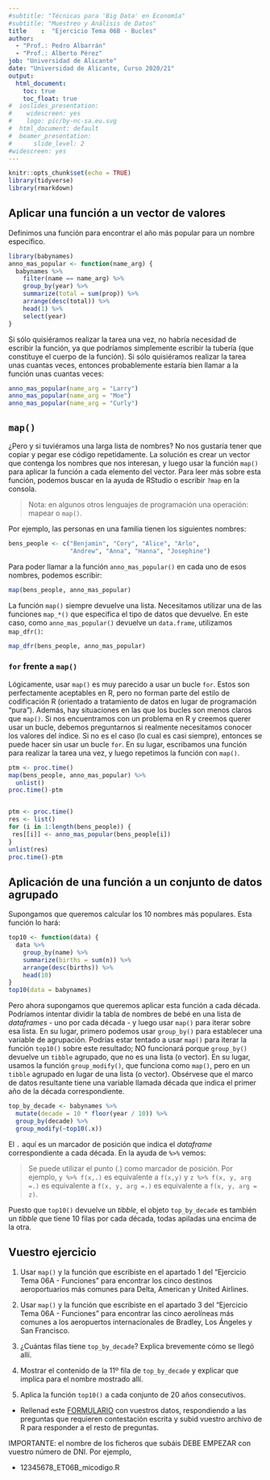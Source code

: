 ```yaml
---
#subtitle: "Técnicas para 'Big Data' en Economía"
#subtitle: "Muestreo y Análisis de Datos"
title    :  "Ejercicio Tema 06B - Bucles"
author: 
  - "Prof.: Pedro Albarrán"
  - "Prof.: Alberto Pérez"
job: "Universidad de Alicante" 
date: "Universidad de Alicante, Curso 2020/21"  
output:
  html_document:
    toc: true
    toc_float: true
#  ioslides_presentation: 
#    widescreen: yes
#    logo: pic/by-nc-sa.eu.svg
#  html_document: default
#  beamer_presentation: 
#      slide_level: 2
#widescreen: yes
---
```


```r
knitr::opts_chunk$set(echo = TRUE)
library(tidyverse)
library(rmarkdown)
```
## Aplicar una función a un vector de valores

Definimos una función para encontrar el año más popular para un nombre específico.
```r
library(babynames)
anno_mas_popular <- function(name_arg) {
  babynames %>%
    filter(name == name_arg) %>%
    group_by(year) %>%
    summarize(total = sum(prop)) %>%
    arrange(desc(total)) %>%
    head(1) %>%
    select(year)
}
```

Si sólo quisiéramos realizar la tarea una vez, no habría necesidad de escribir la función, ya que podríamos simplemente escribir la tubería (que constituye el cuerpo de la función). Si sólo quisiéramos realizar la tarea unas cuantas veces, entonces probablemente estaría bien llamar a la función unas cuantas veces:

```r
anno_mas_popular(name_arg = "Larry")
anno_mas_popular(name_arg = "Moe")
anno_mas_popular(name_arg = "Curly")
```

## `map()`

¿Pero y si tuviéramos una larga lista de nombres? No nos gustaría tener que copiar y pegar ese código repetidamente. La solución es crear un vector que contenga los nombres que nos interesan, y luego usar la función `map()` para aplicar la función a cada elemento del vector. Para leer más sobre esta función, podemos buscar en la ayuda de RStudio o escribir `?map` en la consola.

> Nota: en algunos otros lenguajes de programación una operación: mapear o `map()`.

Por ejemplo, las personas en una familia tienen los siguientes nombres:
```r
bens_people <- c("Benjamin", "Cory", "Alice", "Arlo", 
                 "Andrew", "Anna", "Hanna", "Josephine")
```

Para poder llamar a la función `anno_mas_popular()` en cada uno de esos nombres, podemos escribir:
```r
map(bens_people, anno_mas_popular)
```


La función  `map()` siempre devuelve una lista. Necesitamos utilizar una de las funciones `map_*()` que especifica el tipo de datos que devuelve. En este caso, como `anno_mas_popular()` devuelve un `data.frame`, utilizamos `map_dfr()`:
```r
map_dfr(bens_people, anno_mas_popular) 
```

### `for` frente a `map()`

Lógicamente, usar `map()` es muy parecido a usar un bucle `for`. Estos son perfectamente aceptables en R, pero no forman parte del estilo de codificación R (orientado a tratamiento de datos en lugar de programación "pura"). Además, hay situaciones en las que los bucles son menos claros que `map()`. Si nos encuentramos con un problema en R y creemos querer usar un bucle, debemos preguntarnos si realmente necesitamos conocer los valores del índice. Si no es el caso (lo cual es casi siempre), entonces se puede hacer sin usar un bucle `for`. En su lugar, escribamos una función para realizar la tarea una vez, y luego repetimos la función con `map()`.

```r
ptm <- proc.time()
map(bens_people, anno_mas_popular) %>% 
  unlist()
proc.time()-ptm


ptm <- proc.time()
res <- list()
for (i in 1:length(bens_people)) {
 res[[i]] <- anno_mas_popular(bens_people[i])
}
unlist(res)
proc.time()-ptm
```


## Aplicación de una función a un conjunto de datos agrupado

Supongamos que queremos calcular los 10 nombres más populares. Esta función lo hará:
```r
top10 <- function(data) {
  data %>%
    group_by(name) %>%
    summarize(births = sum(n)) %>%
    arrange(desc(births)) %>%
    head(10)
}
top10(data = babynames)
```

Pero ahora supongamos que queremos aplicar esta función a cada década. Podríamos intentar dividir la tabla de nombres de bebé en una lista de *dataframes* - uno por cada década - y luego usar `map()` para iterar sobre esa lista. En su lugar, primero podemos usar `group_by()` para establecer una variable de agrupación.  Podrías estar tentado a usar `map()` para iterar la función `top10()` sobre este resultado; NO funcionará porque `group_by()` devuelve un `tibble` agrupado, que no es una lista (o vector). En su lugar, usamos la función `group_modify()`, que funciona como `map()`, pero en un `tibble` agrupado en lugar de una lista (o vector). Obsérvese que el marco de datos resultante tiene una variable llamada década que indica el primer año de la década correspondiente.

```r
top_by_decade <- babynames %>%
  mutate(decade = 10 * floor(year / 10)) %>%
  group_by(decade) %>%
  group_modify(~top10(.x))
```

El `.` aquí es un marcador de posición que indica el *dataframe* correspondiente a cada década. En la  ayuda de `%>%` vemos:

> Se puede utilizar el punto (.) como marcador de posición. Por ejemplo, `y %>% f(x,.)` es equivalente a `f(x,y)` y `z %>% f(x, y, arg =.)` es equivalente a `f(x, y, arg =.)` es equivalente a `f(x, y, arg = z)`.

Puesto que `top10()` devuelve un *tibble*, el objeto `top_by_decade` es también un *tibble* que tiene 10 filas por cada década, todas apiladas una encima de la otra.

## Vuestro ejercicio

1. Usar `map()` y la función que escribiste en el apartado 1 del "Ejercicio Tema 06A - Funciones" para encontrar los cinco destinos aeroportuarios más comunes para Delta, American y United Airlines.

2. Usar `map()` y la función que escribiste en el apartado 3 del "Ejercicio Tema 06A - Funciones" para encontrar las cinco aerolíneas más comunes a los aeropuertos internacionales de Bradley, Los Ángeles y San Francisco.

3. ¿Cuántas filas tiene `top_by_decade`? Explica brevemente cómo se llegó allí.

4. Mostrar el contenido de la 11º fila de `top_by_decade` y explicar que implica para el nombre mostrado allí.

5. Aplica la función `top10()` a cada conjunto de 20 años consecutivos.

* Rellenad este [FORMULARIO](https://docs.google.com/forms/d/e/1FAIpQLScvr_xR608YVM1aoFX6LQgvG1SjuRSPbs3UfzJDiARuIOxVzg/viewform) con vuestros datos, respondiendo a las preguntas que requieren contestación escrita y subid vuestro archivo de R para responder a el resto de preguntas.
    
IMPORTANTE: el nombre de los ficheros que subáis DEBE EMPEZAR con vuestro número de DNI. Por ejemplo,

  * 12345678_ET06B_micodigo.R
